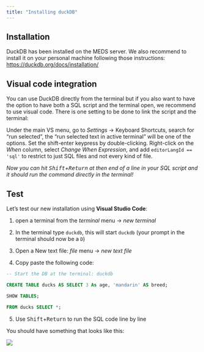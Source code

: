 ```yaml
---
title: "Installing duckDB"
---
```



## Installation

DuckDB has been installed on the MEDS server. We also recommend to install it on your personal machine following those instructions: <https://duckdb.org/docs/installation/>


## Visual code integration

You can use DuckDB directly from the terminal but if you also want to have the option to have both a SQL script and the terminal open, we recommend to use visual code. There is one setting to be done to link the script and the terminal:

Under the main VS menu, go to _Settings_ -> Keyboard Shortcuts, search for "run selected", the "run selected text in active terminal" will be one of the options.  Set the shift-enter keypress by double-clicking.  Right-click on the _When_ column, select _Change When Expression_, and add `editorLangId == 'sql'` to restrict to just SQL files and not every kind of file.

*Now you can hit <kbd>Shift</kbd>+<kbd>Return</kbd> at then end of a line in your SQL script and it should run the command directly in the terminal!*

## Test

Let's test our new installation using **Visual Studio Code**:

1. open a terminal from the _terminal_ menu -> _new terminal_

2. In the terminal type `duckdb`, this will start `duckdb` (your prompt in the terminal should now be a `D`)

3. Open a New text file: _file_ menu -> _new text file_

4. Copy paste the following code: 

```sql
-- Start the DB at the terminal: duckdb

CREATE TABLE ducks AS SELECT 3 As age, 'mandarin' AS breed;

SHOW TABLES;

FROM ducks SELECT *;
```

5. Use <kbd>Shift</kbd>+<kbd>Return</kbd> to run the SQL code line by line

You should have something that looks like this:

![](img/duckdb-vscode_test.png)
